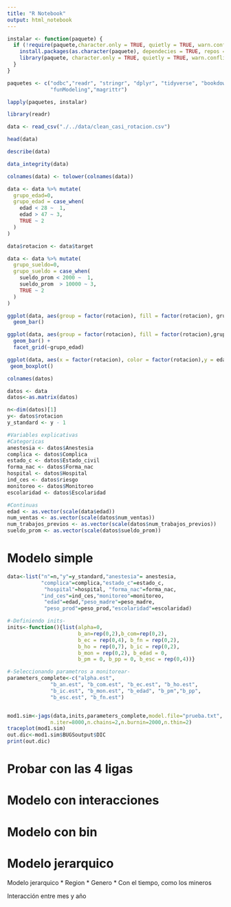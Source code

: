 ```yaml
---
title: "R Notebook"
output: html_notebook
---
```


```r
instalar <- function(paquete) {
  if (!require(paquete,character.only = TRUE, quietly = TRUE, warn.conflicts = FALSE)) {
    install.packages(as.character(paquete), dependecies = TRUE, repos = "http://cran.us.r-project.org")
    library(paquete, character.only = TRUE, quietly = TRUE, warn.conflicts = FALSE)
  }
}

paquetes <- c("odbc","readr", "stringr", "dplyr", "tidyverse", "bookdown",
              "funModeling","magrittr")

lapply(paquetes, instalar)

```


```r
library(readr)

data <- read_csv("./../data/clean_casi_rotacion.csv")
```

```r
head(data)
```

```r
describe(data)
```


```r
data_integrity(data)
```

```r

colnames(data) <- tolower(colnames(data))

data <- data %>% mutate(
  grupo_edad=0,
  grupo_edad = case_when(
    edad < 28 ~  1,
    edad > 47 ~ 3,
    TRUE ~ 2
  )
)

data$rotacion <- data$target

data <- data %>% mutate(
  grupo_sueldo=0,
  grupo_sueldo = case_when(
    sueldo_prom < 2000 ~  1,
    sueldo_prom  > 10000 ~ 3,
    TRUE ~ 2
  )
)

ggplot(data, aes(group = factor(rotacion), fill = factor(rotacion), grupo_edad)) + 
  geom_bar() 

ggplot(data, aes(group = factor(rotacion), fill = factor(rotacion),grupo_sueldo)) + 
  geom_bar() +
  facet_grid(~grupo_edad)

ggplot(data, aes(x = factor(rotacion), color = factor(rotacion),y = edad)) + 
 geom_boxplot()


```


```r
colnames(datos)
```


```r
datos <- data
datos<-as.matrix(datos)

n<-dim(datos)[1]
y<- datos$rotacion
y_standard <- y - 1

#Variables explicativas
#Categoricas
anestesia <- datos$Anestesia
complica <- datos$Complica
estado_c <- datos$Estado_civil
forma_nac <- datos$Forma_nac
hospital <- datos$Hospital
ind_ces <- datos$riesgo
monitoreo <- datos$Monitoreo
escolaridad <- datos$Escolaridad 

#Continuas
edad <- as.vector(scale(data$edad))
num_ventas <- as.vector(scale(datos$num_ventas))
num_trabajos_previos <- as.vector(scale(datos$num_trabajos_previos))
sueldo_prom <- as.vector(scale(datos$sueldo_prom)) 

```


# Modelo simple

```r
data<-list("n"=n,"y"=y_standard,"anestesia"= anestesia,
           "complica"=complica,"estado_c"=estado_c,
            "hospital"=hospital, "forma_nac"=forma_nac,
           "ind_ces"=ind_ces,"monitoreo"=monitoreo,
            "edad"=edad,"peso_madre"=peso_madre,
            "peso_prod"=peso_prod,"escolaridad"=escolaridad)

#-Definiendo inits-
inits<-function(){list(alpha=0,
                       b_an=rep(0,2),b_com=rep(0,2),
                       b_ec = rep(0,4), b_fn = rep(0,2),
                       b_ho = rep(0,7), b_ic = rep(0,2), 
                       b_mon = rep(0,2), b_edad = 0, 
                       b_pm = 0, b_pp = 0, b_esc = rep(0,4))}

#-Seleccionando parametros a monitorear-
parameters_complete<-c("alpha.est", 
              "b_an.est", "b_com.est", "b_ec.est", "b_ho.est",
              "b_ic.est", "b_mon.est", "b_edad", "b_pm","b_pp",
              "b_esc.est", "b_fn.est")


mod1.sim<-jags(data,inits,parameters_complete,model.file="prueba.txt",
              n.iter=8000,n.chains=2,n.burnin=2000,n.thin=2)
traceplot(mod1.sim)
out.dic<-mod1.sim$BUGSoutput$DIC
print(out.dic)
```

# Probar con las 4 ligas



# Modelo con interacciones


# Modelo con bin

# Modelo jerarquico
Modelo jerarquico
* Region
* Genero
* Con el tiempo, como los mineros


Interacción entre mes y año





